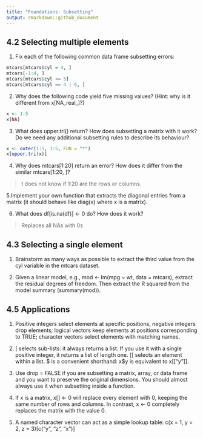 ```yaml
---
title: "Foundations: Subsetting"
output: rmarkdown::github_document
---
```


## 4.2 Selecting multiple elements

1. Fix each of the following common data frame subsetting errors:

```r
mtcars[mtcars$cyl = 4, ]
mtcars[-1:4, ]
mtcars[mtcars$cyl <= 5]
mtcars[mtcars$cyl == 4 | 6, ]
```

2. Why does the following code yield five missing values? (Hint: why is it different from x[NA_real_]?)

```r
x <- 1:5
x[NA]
```
3. What does upper.tri() return? How does subsetting a matrix with it work? Do we need any additional subsetting rules to describe its behaviour?

```r
x <- outer(1:5, 1:5, FUN = "*")
x[upper.tri(x)]
```

4. Why does mtcars[1:20] return an error? How does it differ from the similar mtcars[1:20, ]?

> t does not know if 1:20 are the rows or columns. 

5.Implement your own function that extracts the diagonal entries from a matrix (it should behave like diag(x) where x is a matrix).

> 

6. What does df[is.na(df)] <- 0 do? How does it work?

> Replaces all NAs with 0s


## 4.3 Selecting a single element

1. Brainstorm as many ways as possible to extract the third value from the cyl variable in the mtcars dataset.

> 

2. Given a linear model, e.g., mod <- lm(mpg ~ wt, data = mtcars), extract the residual degrees of freedom. Then extract the R squared from the model summary (summary(mod)).

> 

## 4.5 Applications

1. Positive integers select elements at specific positions, negative integers drop elements; logical vectors keep elements at positions corresponding to TRUE; character vectors select elements with matching names.

> 

2. [ selects sub-lists: it always returns a list. If you use it with a single positive integer, it returns a list of length one. [[ selects an element within a list. $ is a convenient shorthand: x$y is equivalent to x[["y"]].

> 

3. Use drop = FALSE if you are subsetting a matrix, array, or data frame and you want to preserve the original dimensions. You should almost always use it when subsetting inside a function.

> 

4. If x is a matrix, x[] <- 0 will replace every element with 0, keeping the same number of rows and columns. In contrast, x <- 0 completely replaces the matrix with the value 0.

> 

5. A named character vector can act as a simple lookup table: c(x = 1, y = 2, z = 3)[c("y", "z", "x")]

> 

